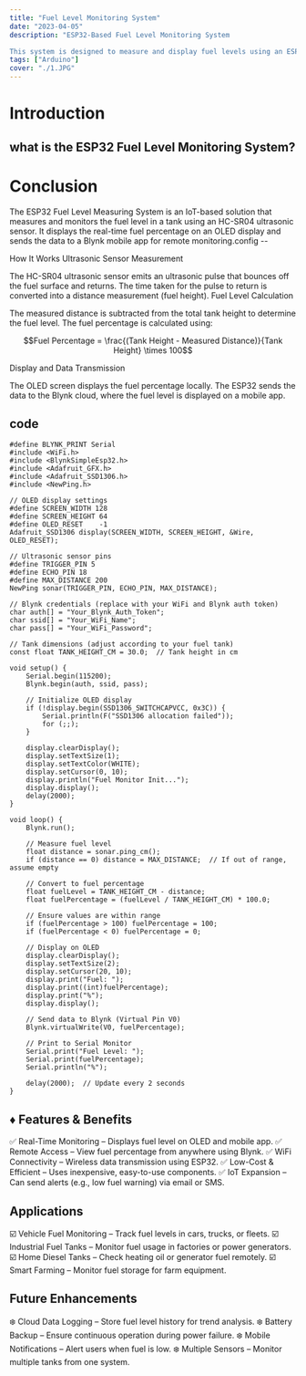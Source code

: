 ```yaml
---
title: "Fuel Level Monitoring System"
date: "2023-04-05"
description: "ESP32-Based Fuel Level Monitoring System

This system is designed to measure and display fuel levels using an ESP32 microcontroller. The setup includes an ultrasonic sensor to measure fuel height, an OLED display for real-time readings, and a mobile interface for remote monitoring. "
tags: ["Arduino"]
cover: "./1.JPG"
---
```

# Introduction
## what is the ESP32 Fuel Level Monitoring System?


# Conclusion
The ESP32 Fuel Level Measuring System is an IoT-based solution that measures and monitors the fuel level in a tank using an HC-SR04 ultrasonic sensor. It displays the real-time fuel percentage on an OLED display and sends the data to a Blynk mobile app for remote monitoring.config --

How It Works
Ultrasonic Sensor Measurement

The HC-SR04 ultrasonic sensor emits an ultrasonic pulse that bounces off the fuel surface and returns. The time taken for the pulse to return is converted into a distance measurement (fuel height). Fuel Level Calculation

The measured distance is subtracted from the total tank height to determine the fuel level.
The fuel percentage is calculated using:
```math
Fuel Percentage = \frac{(Tank Height - Measured Distance)}{Tank Height} \times 100
```

Display and Data Transmission

The OLED screen displays the fuel percentage locally.
The ESP32 sends the data to the Blynk cloud, where the fuel level is displayed on a mobile app.

## code 

```
#define BLYNK_PRINT Serial
#include <WiFi.h>
#include <BlynkSimpleEsp32.h>
#include <Adafruit_GFX.h>
#include <Adafruit_SSD1306.h>
#include <NewPing.h>

// OLED display settings
#define SCREEN_WIDTH 128
#define SCREEN_HEIGHT 64
#define OLED_RESET    -1
Adafruit_SSD1306 display(SCREEN_WIDTH, SCREEN_HEIGHT, &Wire, OLED_RESET);

// Ultrasonic sensor pins
#define TRIGGER_PIN 5
#define ECHO_PIN 18
#define MAX_DISTANCE 200
NewPing sonar(TRIGGER_PIN, ECHO_PIN, MAX_DISTANCE);

// Blynk credentials (replace with your WiFi and Blynk auth token)
char auth[] = "Your_Blynk_Auth_Token";
char ssid[] = "Your_WiFi_Name";
char pass[] = "Your_WiFi_Password";

// Tank dimensions (adjust according to your fuel tank)
const float TANK_HEIGHT_CM = 30.0;  // Tank height in cm

void setup() {
    Serial.begin(115200);
    Blynk.begin(auth, ssid, pass);

    // Initialize OLED display
    if (!display.begin(SSD1306_SWITCHCAPVCC, 0x3C)) {
        Serial.println(F("SSD1306 allocation failed"));
        for (;;);
    }

    display.clearDisplay();
    display.setTextSize(1);
    display.setTextColor(WHITE);
    display.setCursor(0, 10);
    display.println("Fuel Monitor Init...");
    display.display();
    delay(2000);
}

void loop() {
    Blynk.run();
    
    // Measure fuel level
    float distance = sonar.ping_cm();
    if (distance == 0) distance = MAX_DISTANCE;  // If out of range, assume empty

    // Convert to fuel percentage
    float fuelLevel = TANK_HEIGHT_CM - distance;
    float fuelPercentage = (fuelLevel / TANK_HEIGHT_CM) * 100.0;

    // Ensure values are within range
    if (fuelPercentage > 100) fuelPercentage = 100;
    if (fuelPercentage < 0) fuelPercentage = 0;

    // Display on OLED
    display.clearDisplay();
    display.setTextSize(2);
    display.setCursor(20, 10);
    display.print("Fuel: ");
    display.print((int)fuelPercentage);
    display.print("%");
    display.display();

    // Send data to Blynk (Virtual Pin V0)
    Blynk.virtualWrite(V0, fuelPercentage);

    // Print to Serial Monitor
    Serial.print("Fuel Level: ");
    Serial.print(fuelPercentage);
    Serial.println("%");

    delay(2000);  // Update every 2 seconds
}
```
## :diamonds: Features & Benefits
:white_check_mark: Real-Time Monitoring – Displays fuel level on OLED and mobile app.
:white_check_mark: Remote Access – View fuel percentage from anywhere using Blynk.
:white_check_mark: WiFi Connectivity – Wireless data transmission using ESP32.
:white_check_mark: Low-Cost & Efficient – Uses inexpensive, easy-to-use components.
:white_check_mark: IoT Expansion – Can send alerts (e.g., low fuel warning) via email or SMS.

## Applications
:ballot_box_with_check: Vehicle Fuel Monitoring – Track fuel levels in cars, trucks, or fleets.
:ballot_box_with_check: Industrial Fuel Tanks – Monitor fuel usage in factories or power generators.
:ballot_box_with_check: Home Diesel Tanks – Check heating oil or generator fuel remotely.
:ballot_box_with_check: Smart Farming – Monitor fuel storage for farm equipment.

## Future Enhancements
:snowflake: Cloud Data Logging – Store fuel level history for trend analysis.
:snowflake: Battery Backup – Ensure continuous operation during power failure.
:snowflake: Mobile Notifications – Alert users when fuel is low.
:snowflake: Multiple Sensors – Monitor multiple tanks from one system.
